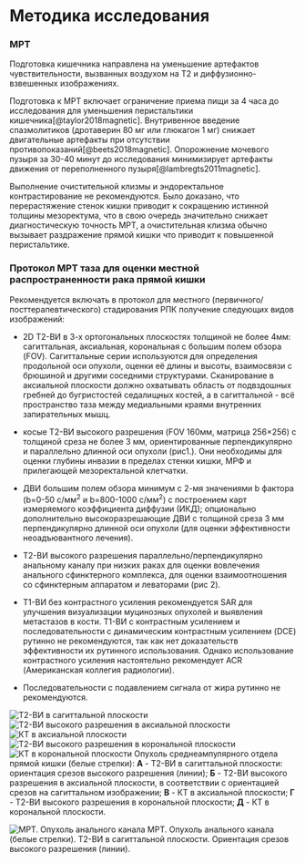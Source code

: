 # Методика исследования

### МРТ

Подготовка кишечника направлена на уменьшение артефактов чувствительности, вызванных воздухом на Т2 и диффузионно-взвешенных изображениях.

Подготовка к МРТ включает ограничение приема пищи за 4 часа до исследования для уменьшения перистальтики кишечника[@taylor2018magnetic]. Внутривенное введение спазмолитиков (дротаверин 80 мг или глюкагон 1 мг) снижает двигательные артефакты при отсутствии противопоказаний[@beets2018magnetic]. Опорожнение мочевого пузыря за 30-40 минут до исследования минимизирует артефакты движения от переполненного пузыря[@lambregts2011magnetic].

Выполнение очистительной клизмы и эндоректальное контрастирование не рекомендуются. Было доказано, что перерастяжение стенок кишки приводит к сокращению истинной толщины мезоректума, что в свою очередь значительно снижает диагностическую точность МРТ, а очистительная клизма обычно вызывает раздражение прямой кишки что приводит к повышенной перистальтике.

### Протокол МРТ таза для оценки местной распространенности рака прямой кишки

Рекомендуется включать в протокол для местного (первичного/посттерапевтического) стадирования РПК получение следующих видов изображений:

- 2D T2-ВИ в 3-х ортогональных плоскостях толщиной не более 4мм: сагиттальная, аксиальная, корональная с большим полем обзора (FOV). Сагиттальные серии используются для определения продольной оси опухоли, оценки её длины и высоты, взаимосвязи с брюшиной и другими соседними структурами. Сканирование в аксиальной плоскости должно охватывать область от подвздошных гребней до бугристостей седалищных костей, а в сагиттальной - всё пространство таза между медиальными краями внутренних запирательных мышц.

- косые Т2-ВИ высокого разрешения (FOV 160мм, матрица 256×256) с толщиной среза не более 3 мм, ориентированные перпендикулярно и параллельно длинной оси опухоли (рис1.). Они необходимы для оценки глубины инвазии в пределах стенки кишки, МРФ и прилегающей мезоректальной клетчатки.

- ДВИ большим полем обзора минимум с 2-мя значениями b фактора (b=0-50 с/мм^2^ и b=800-1000 с/мм^2^) с построением карт измеряемого коэффициента диффузии (ИКД); опционально дополнительно высокоразрешающие ДВИ с толщиной среза 3 мм перпендикулярно длинной оси опухоли (для оценки эффективности неоадъювантного лечения).

- Т2-ВИ высокого разрешения параллельно/перпендикулярно анальному каналу при низких раках для оценки вовлечения анального сфинктерного комплекса, для оценки взаимоотношения со сфинктерным аппаратом и леваторами (рис 2).

- Т1-ВИ без контрастного усиления рекомендуется SAR для улучшения визуализации муцинозных опухолей и выявления метастазов в кости. Т1-ВИ с контрастным усилением и последовательности с динамическим контрастным усилением (DCE) рутинно не рекомендуются, так как нет доказательств эффективности их рутинного использования. Однако использование контрастного усиления настоятельно рекомендует ACR (Американская коллегия радиологии).

- Последовательности с подавлением сигнала от жира рутинно не рекомендуются.

:::{id='fig:rectum-tumor-imaging-protocol'}
![Т2-ВИ в сагиттальной плоскости](img/methodology/fig1/image23.png){#fig:rectum-tumor-imaging-protocol_A}
![Т2-ВИ высокого разрешения в аксиальной плоскости](/img/methodology/fig1/image26.png){#fig:rectum-tumor-imaging-protocol_B}
![КТ в аксиальной плоскости](/img/methodology/fig1/image2.png){#fig:rectum-tumor-imaging-protocol_C}
![Т2-ВИ высокого разрешения в корональной плоскости](/img/methodology/fig1/image5.png){#fig:rectum-tumor-imaging-protocol_D}
![КТ в корональной плоскости](/img/methodology/fig1/image29.png){#fig:rectum-tumor-imaging-protocol_E}
Опухоль среднеампулярного отдела прямой кишки (белые стрелки): **А** - Т2-ВИ в сагиттальной плоскости: ориентация срезов высокого разрешения (линии); **Б** - Т2-ВИ высокого разрешения в аксиальной плоскости, в соответствии с ориентацией срезов на сагиттальном изображении; **В** - КТ в аксиальной плоскости; **Г** - Т2-ВИ высокого разрешения в корональной плоскости; **Д** - КТ в корональной плоскости.
:::

:::{id='fig:anal-canal-tumor-imaging'}
![МРТ. Опухоль анального канала](/img/methodology/fig2/image16.png){#fig:anal-canal-tumor-imaging}
МРТ. Опухоль анального канала (белые стрелки). Т2-ВИ в сагиттальной плоскости. Ориентация срезов высокого разрешения (линии).
:::

